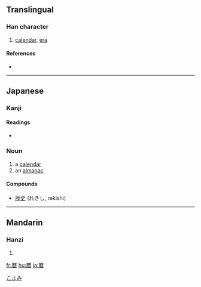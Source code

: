{{see|曆}}
==Translingual==

===Han character===
{{Han char|rn=72|rad=日|as=10|sn=14|four=|canj=一木木日 (MDDA)}}

# [[calendar]], [[era]]

====References====
* {{Han ref|kx=0499.061|dkj=14111|hdz=10078.011|uh=66A6|ud=26278}}

----

==Japanese==

===Kanji===
{{ja-kanji|grade=c|rs=日10}}

====Readings====
* {{ja-readings|on=|kun=[[れき]] (reki)}}

===Noun===
{{ja-noun|k|hira=こよみ|rom=koyomi}}

# a [[calendar]]
# an [[almanac]]

====Compounds====
* [[歴史]] (れきし, rekishi)

[[Category:1000 Japanese basic words|こよみ]]

----

==Mandarin==

===Hanzi===
{{cmn-hanzi|pin=[[lì]] ([[li4]])|wg=li<sup>4</sup>}}

# {{defn|Mandarin}}

[[fr:暦]]
[[hu:暦]]
[[ja:暦]]